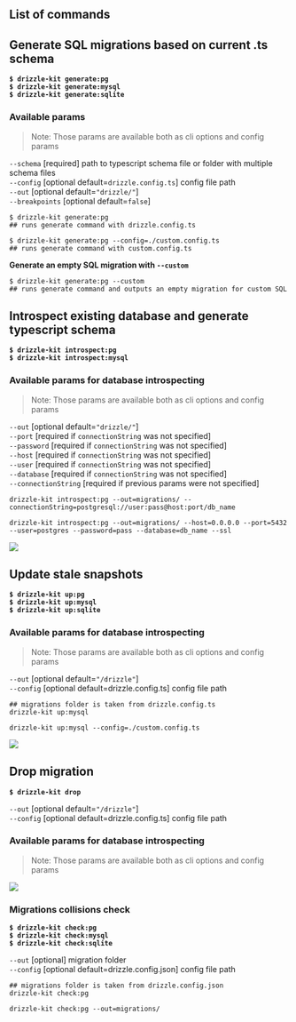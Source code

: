 ## List of commands

## Generate SQL migrations based on current .ts schema

**`$ drizzle-kit generate:pg`** \
**`$ drizzle-kit generate:mysql`** \
**`$ drizzle-kit generate:sqlite`**

### Available params

> Note: Those params are available both as cli options and config params

`--schema` [required] path to typescript schema file or folder with multiple schema files\
`--config` [optional default=`drizzle.config.ts`] config file path\
`--out` [optional default=`"drizzle/"`]\
`--breakpoints` [optional default=`false`]

```shell
$ drizzle-kit generate:pg
## runs generate command with drizzle.config.ts

$ drizzle-kit generate:pg --config=./custom.config.ts
## runs generate command with custom.config.ts
```

**Generate an empty SQL migration with `--custom`**

```shell
$ drizzle-kit generate:pg --custom
## runs generate command and outputs an empty migration for custom SQL
```

## Introspect existing database and generate typescript schema

**`$ drizzle-kit introspect:pg`** \
**`$ drizzle-kit introspect:mysql`**

### Available params for database introspecting

> Note: Those params are available both as cli options and config params

`--out` [optional default=`"drizzle/"`]\
`--port` [required if `connectionString` was not specified]\
`--password` [required if `connectionString` was not specified]\
`--host` [required if `connectionString` was not specified]\
`--user` [required if `connectionString` was not specified]\
`--database` [required if `connectionString` was not specified]\
`--connectionString` [required if previous params were not specified]

```shell
drizzle-kit introspect:pg --out=migrations/ --connectionString=postgresql://user:pass@host:port/db_name

drizzle-kit introspect:pg --out=migrations/ --host=0.0.0.0 --port=5432 --user=postgres --password=pass --database=db_name --ssl
```

![](/gifs/introspect_mysql.gif)

## Update stale snapshots

**`$ drizzle-kit up:pg`** \
**`$ drizzle-kit up:mysql`** \
**`$ drizzle-kit up:sqlite`**

### Available params for database introspecting

> Note: Those params are available both as cli options and config params

`--out` [optional default=`"/drizzle"`]\
`--config` [optional default=drizzle.config.ts] config file path

```shell
## migrations folder is taken from drizzle.config.ts
drizzle-kit up:mysql

drizzle-kit up:mysql --config=./custom.config.ts
```

![](/gifs/up_mysql.gif)

## Drop migration

**`$ drizzle-kit drop`**

`--out` [optional default=`"/drizzle"`]\
`--config` [optional default=drizzle.config.ts] config file path

### Available params for database introspecting

> Note: Those params are available both as cli options and config params

![](/gifs/drop.gif)

### Migrations collisions check

**`$ drizzle-kit check:pg`** \
**`$ drizzle-kit check:mysql`** \
**`$ drizzle-kit check:sqlite`**

`--out` [optional] migration folder\
`--config` [optional default=drizzle.config.json] config file path

```shell
## migrations folder is taken from drizzle.config.json
drizzle-kit check:pg

drizzle-kit check:pg --out=migrations/
```
